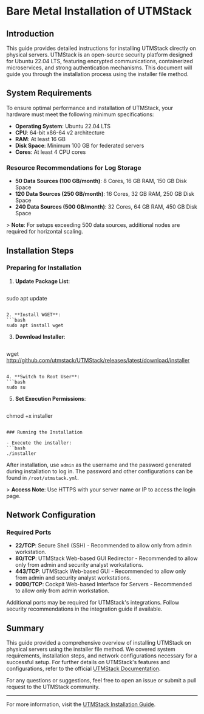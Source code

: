 # Bare Metal Installation of UTMStack

## Introduction

This guide provides detailed instructions for installing UTMStack directly on physical servers. UTMStack is an open-source security platform designed for Ubuntu 22.04 LTS, featuring encrypted communications, containerized microservices, and strong authentication mechanisms. This document will guide you through the installation process using the installer file method.

## System Requirements

To ensure optimal performance and installation of UTMStack, your hardware must meet the following minimum specifications:

- **Operating System**: Ubuntu 22.04 LTS
- **CPU**: 64-bit x86-64 v2 architecture
- **RAM**: At least 16 GB
- **Disk Space**: Minimum 100 GB for federated servers
- **Cores**: At least 4 CPU cores

### Resource Recommendations for Log Storage

- **50 Data Sources (100 GB/month)**: 8 Cores, 16 GB RAM, 150 GB Disk Space
- **120 Data Sources (250 GB/month)**: 16 Cores, 32 GB RAM, 250 GB Disk Space
- **240 Data Sources (500 GB/month)**: 32 Cores, 64 GB RAM, 450 GB Disk Space

&gt; **Note**: For setups exceeding 500 data sources, additional nodes are required for horizontal scaling.

## Installation Steps

### Preparing for Installation

1. **Update Package List**:
   ```bash
sudo apt update
   ```

2. **Install WGET**:
   ```bash
sudo apt install wget
   ```

3. **Download Installer**:
   ```bash
wget http://github.com/utmstack/UTMStack/releases/latest/download/installer
   ```

4. **Switch to Root User**:
   ```bash
sudo su
   ```

5. **Set Execution Permissions**:
   ```bash
chmod +x installer
   ```

### Running the Installation

- Execute the installer:
  ```bash
./installer
  ```

After installation, use `admin` as the username and the password generated during installation to log in. The password and other configurations can be found in `/root/utmstack.yml`.

&gt; **Access Note**: Use HTTPS with your server name or IP to access the login page.

## Network Configuration

### Required Ports

- **22/TCP**: Secure Shell (SSH) - Recommended to allow only from admin workstation.
- **80/TCP**: UTMStack Web-based GUI Redirector - Recommended to allow only from admin and security analyst workstations.
- **443/TCP**: UTMStack Web-based GUI - Recommended to allow only from admin and security analyst workstations.
- **9090/TCP**: Cockpit Web-based Interface for Servers - Recommended to allow only from admin workstation.

Additional ports may be required for UTMStack's integrations. Follow security recommendations in the integration guide if available.

## Summary

This guide provided a comprehensive overview of installing UTMStack on physical servers using the installer file method. We covered system requirements, installation steps, and network configurations necessary for a successful setup. For further details on UTMStack's features and configurations, refer to the official [UTMStack Documentation](https://documentation.utmstack.com/v10/Installation/system_requirements).

For any questions or suggestions, feel free to open an issue or submit a pull request to the UTMStack community.

---

For more information, visit the [UTMStack Installation Guide](https://documentation.utmstack.com/v10/Installation/setup_guide).
